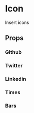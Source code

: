 
<Meta title='components/Icon' component={Icon} />

# Icon

Insert icons

## Props

<Props of={Icon} />

### Github

<Preview>
  <Story name='Github' decorators={[withA11y]}>
    <Icon icon='github' />
  </Story>
</Preview>

### Twitter

<Preview>
  <Story name='Twitter' decorators={[withA11y]}>
    <Icon icon='twitter' />
  </Story>
</Preview>

### Linkedin

<Preview>
  <Story name='Linkedin' decorators={[withA11y]}>
    <Icon icon='linkedin' />
  </Story>
</Preview>

### Times

<Preview>
  <Story name='Times' decorators={[withA11y]}>
    <Icon icon='times' />
  </Story>
</Preview>

### Bars

<Preview>
  <Story name='Bars' decorators={[withA11y]}>
    <Icon icon='bars' variant='mobileMenu' />
  </Story>
</Preview>
